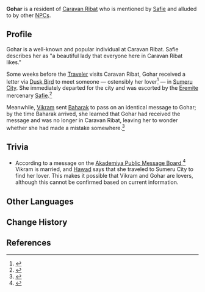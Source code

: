 {{Character Infobox
|type             = Mentioned
|image            = NPC Gohar.png
|region           = Sumeru
|affiliation      = 
|title            = 
|location         = None

|ancestry         = <!-- Clan/family -->
|father           = 
|mother           = 
|spouse           = 
|sibling          = 
|child            = 
|relative         = 

|dialoguereward   = 
}}
'''Gohar''' is a resident of [[Caravan Ribat]] who is mentioned by [[Safie]] and alluded to by other [[NPC]]s.
<!--
==Location==
{{subst:#tag:gallery|
NPC Location {{subst:PAGENAME}}.png{{subst:!}}{{subst:PAGENAME}}'s location
NPC Location {{subst:PAGENAME}} Context.png{{subst:!}}Additional context
|hideaddbutton=true
|captionalign=center
}}
-->
==Profile==
Gohar is a well-known and popular individual at Caravan Ribat. Safie describes her as "a beautiful lady that everyone here in Caravan Ribat likes."

Some weeks before the [[Traveler]] visits Caravan Ribat, Gohar received a letter via [[Dusk Bird]] to meet someone &mdash; ostensibly her lover<ref>{{Ref/NPC|Hawad}}</ref> &mdash; in [[Sumeru City]]. She immediately departed for the city and was escorted by the [[Eremite]] mercenary [[Safie]].<ref>{{Ref/NPC|Safie}}</ref>

Meanwhile, [[Vikram]] sent [[Baharak]] to pass on an identical message to Gohar; by the time Baharak arrived, she learned that Gohar had received the message and was no longer in Caravan Ribat, leaving her to wonder whether she had made a mistake somewhere.<ref>{{Ref/NPC|Baharak}}</ref>
<!--
===Personality===
''(To be added.)''

===Appearance===
<!-- Keep appearance section short and concise. Limit to 2 paragraphs with 3-4 sentences each.
''(To be added.)''

==Quests and Events==
{{Quests and Events}}

==Idle Quotes==
{{Dialogue start}}
: {{DIcon|Idle}} (Text)
:: {{A|VO {{subst:PAGENAME}} 01.ogg}} "(Text)"
{{Dialogue end}}

==Dialogue==
{{Dialogue start}}
:'''{{subst:PAGENAME}}:'''
{{Dialogue end}}
<!--
==Event Dialogue==
===Event Name===
{{Dialogue start}}
:'''{{subst:PAGENAME}}:'''
{{Dialogue end}}
-->

==Trivia==
* According to a message on the [[Akademiya Public Message Board]],<ref>{{Ref/BB|Akademiya Public Message Board|About Rifaet and Vikram}}</ref> Vikram is married, and [[Hawad]] says that she traveled to Sumeru City to find her lover. This makes it possible that Vikram and Gohar are lovers, although this cannot be confirmed based on current information.

==Other Languages==
{{Other Languages
|default_hidden = 1
|en      = Gohar
|zhs     = 戈哈尔
|zhs_rm  = Gēhā'ěr
|zht     = 戈哈爾
|zht_rm  = Gēhā'ěr
|ja      = ゴハル
|ja_rm   = Goharu
|ko      = 고하르
|ko_rm   = Gohareu
|es      = Gohar
|fr      = Gohar
|ru      = Гохар
|th      = Gohar
|vi      = Gohar
|de      = Gohar
|id      = Gohar
|pt      = Gohar
|tr      = 
|it      = 
}}

==Change History==
{{Change History|introduced=3.0}}

==References==
{{Reflist}}